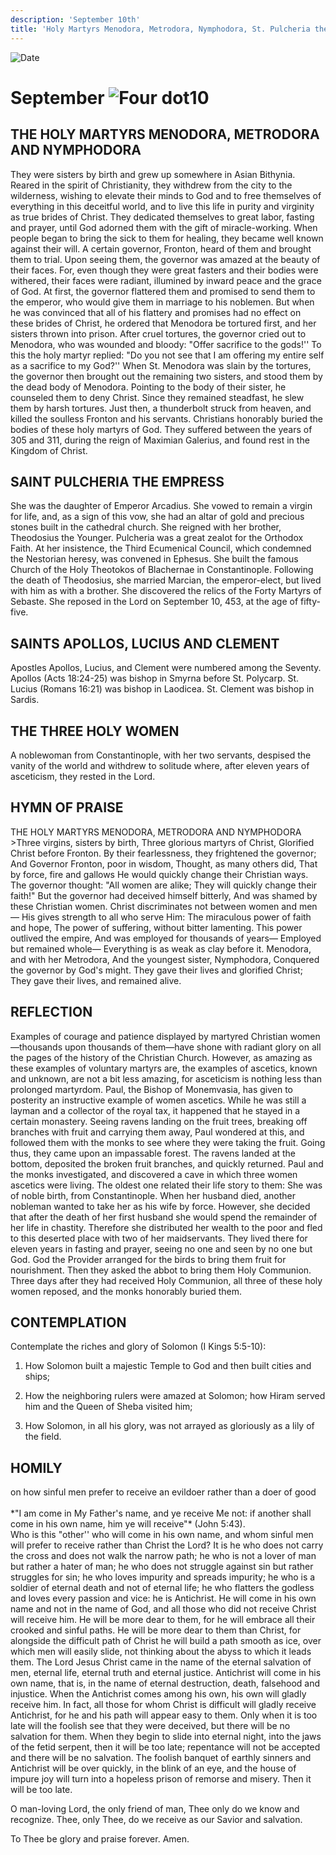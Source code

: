 ```yaml
---
description: 'September 10th'
title: 'Holy Martyrs Menodora, Metrodora, Nymphodora, St. Pulcheria the Empress, Sts. Apollos, Lucius and Clement, the Three Holy Women'
---
```


<RunningHead />
<Image src="/title-imprint.png" height={68} width={50} alt="Date" className="title-imprint"/>

# <div id="date">September <Image className="four-dot" src="/four-dot.png" height={15} width={15} alt="Four dot" />10</div>

## THE HOLY MARTYRS MENODORA, METRODORA AND NYMPHODORA

They were sisters by birth and grew up somewhere in Asian Bithynia. Reared in the spirit of Christianity, they withdrew from the city to the wilderness, wishing to elevate their minds to God and to free themselves of everything in this deceitful world, and to live this life in purity and virginity as true brides of Christ. They dedicated themselves to great labor, fasting and prayer, until God adorned them with the gift of miracle-working. When people began to bring the sick to them for healing, they became well known against their will. A certain governor, Fronton, heard of them and brought them to trial. Upon seeing them, the governor was amazed at the beauty of their faces. For, even though they were great fasters and their bodies were withered, their faces were radiant, illumined by inward peace and the grace of God. At first, the governor flattered them and promised to send them to the emperor, who would give them in marriage to his noblemen. But when he was convinced that all of his flattery and promises had no effect on these brides of Christ, he ordered that Menodora be tortured first, and her sisters thrown into prison. After cruel tortures, the governor cried out to Menodora, who was wounded and bloody: "Offer sacrifice to the gods!'' To this the holy martyr replied: "Do you not see that I am offering my entire self as a sacrifice to my God?'' When St. Menodora was slain by the tortures, the governor then brought out the remaining two sisters, and stood them by the dead body of Menodora. Pointing to the body of their sister, he counseled them to deny Christ. Since they remained steadfast, he slew them by harsh tortures. Just then, a thunderbolt struck from heaven, and killed the soulless Fronton and his servants. Christians honorably buried the bodies of these holy martyrs of God. They suffered between the years of 305 and 311, during the reign of Maximian Galerius, and found rest in the Kingdom of Christ.

## SAINT PULCHERIA THE EMPRESS

She was the daughter of Emperor Arcadius. She vowed to remain a virgin for life, and, as a sign of this vow, she had an altar of gold and precious stones built in the cathedral church. She reigned with her brother, Theodosius the Younger. Pulcheria was a great zealot for the Orthodox Faith. At her insistence, the Third Ecumenical Council, which condemned the Nestorian heresy, was convened in Ephesus. She built the famous Church of the Holy Theotokos of Blachernae in Constantinople. Following the death of Theodosius, she married Marcian, the emperor-elect, but lived with him as with a brother. She discovered the relics of the Forty Martyrs of Sebaste. She reposed in the Lord on September 10, 453, at the age of fifty-five.

## SAINTS APOLLOS, LUCIUS AND CLEMENT

Apostles Apollos, Lucius, and Clement were numbered among the Seventy. Apollos (Acts 18:24-25) was bishop in Smyrna before St. Polycarp. St. Lucius (Romans 16:21) was bishop in Laodicea. St. Clement was bishop in Sardis.

## THE THREE HOLY WOMEN

A noblewoman from Constantinople, with her two servants, despised the vanity of the world and withdrew to solitude where, after eleven years of asceticism, they rested in the Lord.


## HYMN OF PRAISE
<div style={{textAlign:'center', color:'crimson', fontWeight:'bold'}}>
THE HOLY MARTYRS MENODORA, METRODORA AND NYMPHODORA
</div>
>Three virgins, sisters by birth,  
Three glorious martyrs of Christ,  
Glorified Christ before Fronton.  
By their fearlessness, they frightened the governor;  
And Governor Fronton, poor in wisdom,  
Thought, as many others did,  
That by force, fire and gallows  
He would quickly change their Christian ways.  
The governor thought: "All women are alike;  
They will quickly change their faith!"  
But the governor had deceived himself bitterly,  
And was shamed by these Christian women.  
Christ discriminates not between women and men—  
His gives strength to all who serve Him:  
The miraculous power of faith and hope,  
The power of suffering, without bitter lamenting.  
This power outlived the empire,  
And was employed for thousands of years—  
Employed but remained whole—  
Everything is as weak as clay before it.  
Menodora, and with her Metrodora,  
And the youngest sister, Nymphodora,  
Conquered the governor by God's might.  
They gave their lives and glorified Christ;  
They gave their lives, and remained alive.  


## REFLECTION

Examples of courage and patience displayed by martyred Christian women—thousands upon thousands of them—have shone with radiant glory on all the pages of the history of the Christian Church. However, as amazing as these examples of voluntary martyrs are, the examples of ascetics, known and unknown, are not a bit less amazing, for asceticism is nothing less than prolonged martyrdom. Paul, the Bishop of Monemvasia, has given to posterity an instructive example of women ascetics. While he was still a layman and a collector of the royal tax, it happened that he stayed in a certain monastery. Seeing ravens landing on the fruit trees, breaking off branches with fruit and carrying them away, Paul wondered at this, and followed them with the monks to see where they were taking the fruit. Going thus, they came upon an impassable forest. The ravens landed at the bottom, deposited the broken fruit branches, and quickly returned. Paul and the monks investigated, and discovered a cave in which three women ascetics were living. The oldest one related their life story to them: She was of noble birth, from Constantinople. When her husband died, another nobleman wanted to take her as his wife by force. However, she decided that after the death of her first husband she would spend the remainder of her life in chastity. Therefore she distributed her wealth to the poor and fled to this deserted place with two of her maidservants. They lived there for eleven years in fasting and prayer, seeing no one and seen by no one but God. God the Provider arranged for the birds to bring them fruit for nourishment. Then they asked the abbot to bring them Holy Communion. Three days after they had received Holy Communion, all three of these holy women reposed, and the monks honorably buried them.


## CONTEMPLATION

Contemplate the riches and glory of Solomon (I Kings 5:5-10):

1. How Solomon built a majestic Temple to God and then built cities and ships;

2. How the neighboring rulers were amazed at Solomon; how Hiram served him and the Queen of Sheba visited him; 

3. How Solomon, in all his glory, was not arrayed as gloriously as a lily of the field.


## HOMILY
<div style={{textAlign:'center', color:'crimson', fontWeight:'bold'}}>
on how sinful men prefer to receive an evildoer rather than a doer of good
</div>
<br />
<div style={{textAlign:'right'}}>
*"I am come in My Father's name, and ye receive Me not: if another shall come in his own name, him ye will receive"* (John 5:43).
</div>
Who is this "other'' who will come in his own name, and whom sinful men will prefer to receive rather than Christ the Lord? It is he who does not carry the cross and does not walk the narrow path; he who is not a lover of man but rather a hater of man; he who does not struggle against sin but rather struggles for sin; he who loves impurity and spreads impurity; he who is a soldier of eternal death and not of eternal life; he who flatters the godless and loves every passion and vice: he is Antichrist. He will come in his own name and not in the name of God, and all those who did not receive Christ will receive him. He will be more dear to them, for he will embrace all their crooked and sinful paths. He will be more dear to them than Christ, for alongside the difficult path of Christ he will build a path smooth as ice, over which men will easily slide, not thinking about the abyss to which it leads them. The Lord Jesus Christ came in the name of the eternal salvation of men, eternal life, eternal truth and eternal justice. Antichrist will come in his own name, that is, in the name of eternal destruction, death, falsehood and injustice. When the Antichrist comes among his own, his own will gladly receive him. In fact, all those for whom Christ is difficult will gladly receive Antichrist, for he and his path will appear easy to them. Only when it is too late will the foolish see that they were deceived, but there will be no salvation for them. When they begin to slide into eternal night, into the jaws of the fetid serpent, then it will be too late; repentance will not be accepted and there will be no salvation. The foolish banquet of earthly sinners and Antichrist will be over quickly, in the blink of an eye, and the house of impure joy will turn into a hopeless prison of remorse and misery. Then it will be too late.

O man-loving Lord, the only friend of man, Thee only do we know and recognize. Thee, only Thee, do we receive as our Savior and salvation.

To Thee be glory and praise forever. Amen.